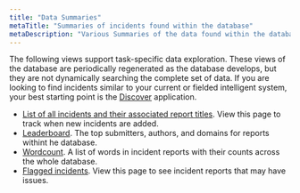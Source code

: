 ```yaml
---
title: "Data Summaries"
metaTitle: "Summaries of incidents found within the database"
metaDescription: "Various Summaries of the data found within the database"
---
```


The following views support task-specific data exploration. These views of the database are periodically regenerated as the database develops, but they are not dynamically searching the complete set of data. If you are looking to find incidents similar to your current or fielded intelligent system, your best starting point is the [Discover](/apps/discover) application.

* [List of all incidents and their associated report titles](/summaries/incidents). View this page to track when new incidents are added.
* [Leaderboard](/summaries/leaderboard). The top submitters, authors, and domains for reports withint he database.
* [Wordcount](/summaries/wordcounts). A list of words in incident reports with their counts across the whole database.
* [Flagged incidents](/summaries/flagged). View this page to see incident reports that may have issues.
